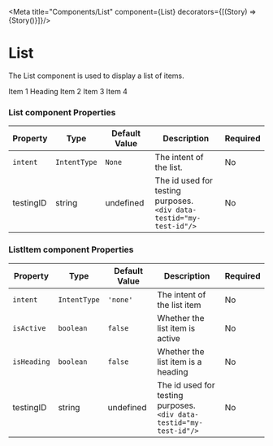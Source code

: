 
<Meta title="Components/List" component={List}  decorators={[(Story) => <ApplicationProvider>{Story()}</ApplicationProvider>]}/>

# List

The List component is used to display a list of items.

<Canvas>
    <List>
        <ListItem key="1">
            Item 1
        </ListItem>
        <ListItem key="1" isHeading>
            Heading
        </ListItem>
        <ListItem key="1">
            Item 2
        </ListItem>
        <ListItem key="1">
            Item 3
        </ListItem>
        <ListItem key="1">
            Item 4
        </ListItem>
    </List>
</Canvas>

### List component Properties

|Property|Type|Default Value|Description|Required|
|---|---|---|---|---|
|`intent`|`IntentType`|`None`|The intent of the list.|No|
|testingID| string | undefined | The id used for testing purposes.<br/>`<div data-testid="my-test-id"/>` |No|


### ListItem component Properties

|Property|Type|Default Value|Description|Required|
|---|---|---|---|---|
|`intent`|`IntentType`|`'none'`|The intent of the list item|No|
|`isActive`|`boolean`|`false`|Whether the list item is active|No|
|`isHeading`|`boolean`|`false`|Whether the list item is a heading|No|
|testingID| string | undefined | The id used for testing purposes.<br/>`<div data-testid="my-test-id"/>` |No|

